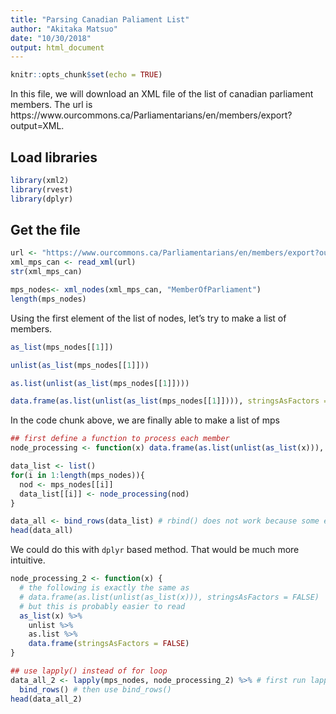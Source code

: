 ```yaml
---
title: "Parsing Canadian Paliament List"
author: "Akitaka Matsuo"
date: "10/30/2018"
output: html_document
---
```


```r
knitr::opts_chunk$set(echo = TRUE)
```


In this file, we will download an XML file of the list of canadian parliament members. The url is
https://www.ourcommons.ca/Parliamentarians/en/members/export?output=XML.

## Load libraries
```r
library(xml2)
library(rvest)
library(dplyr)
```

## Get the file

```r
url <- "https://www.ourcommons.ca/Parliamentarians/en/members/export?output=XML"
xml_mps_can <- read_xml(url)
str(xml_mps_can)

```



```r
mps_nodes<- xml_nodes(xml_mps_can, "MemberOfParliament")
length(mps_nodes)
```

Using the first element of the list of nodes, let's try to make a list of members.

```r
as_list(mps_nodes[[1]])
```

```r
unlist(as_list(mps_nodes[[1]]))

```

```r
as.list(unlist(as_list(mps_nodes[[1]])))
```

```r
data.frame(as.list(unlist(as_list(mps_nodes[[1]]))), stringsAsFactors = FALSE)
```

In the code chunk above, we are finally able to make a list of mps
```r
## first define a function to process each member
node_processing <- function(x) data.frame(as.list(unlist(as_list(x))), stringsAsFactors = FALSE)

data_list <- list()
for(i in 1:length(mps_nodes)){
  nod <- mps_nodes[[i]]
  data_list[[i]] <- node_processing(nod)
}

data_all <- bind_rows(data_list) # rbind() does not work because some elements are missing for some members. 
head(data_all)
```

We could do this with `dplyr` based method. That would be much more intuitive.
```r

node_processing_2 <- function(x) {
  # the following is exactly the same as 
  # data.frame(as.list(unlist(as_list(x))), stringsAsFactors = FALSE)
  # but this is probably easier to read
  as_list(x) %>% 
    unlist %>% 
    as.list %>% 
    data.frame(stringsAsFactors = FALSE)
}

## use lapply() instead of for loop
data_all_2 <- lapply(mps_nodes, node_processing_2) %>% # first run lapply to the list of nodes
  bind_rows() # then use bind_rows() 
head(data_all_2)
```


